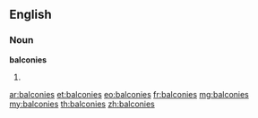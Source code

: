 ==English==

===Noun===
'''balconies'''

# {{plural of|balcony}}

[[ar:balconies]]
[[et:balconies]]
[[eo:balconies]]
[[fr:balconies]]
[[mg:balconies]]
[[my:balconies]]
[[th:balconies]]
[[zh:balconies]]